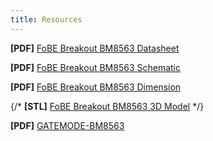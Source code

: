 ```yaml
---
title: Resources
---
```


**[PDF]** [FoBE Breakout BM8563 Datasheet](/assets/files/f2204/f2204.prj.datasheet.r1a.pdf)

**[PDF]** [FoBE Breakout BM8563 Schematic](/assets/files/f2204/f2204.prj.sch.r1a.pdf)

**[PDF]** [FoBE Breakout BM8563 Dimension](/assets/files/f2204/f2204.prj.dim.r1a.pdf)

{/* **[STL]** [FoBE Breakout BM8563 3D Model](/assets/files/f2204/f2204.prj.model.r1a.stl) */}

**[PDF]** [GATEMODE-BM8563](https://www.makerguides.com/wp-content/uploads/2025/01/BM8563-datasheet.pdf)

